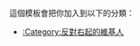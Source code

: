 {{Userbox
  |border-c = #000000
  |border-s = 1
  |id-c     = #ffff99
  |id-s     = 12
  |id-fc    = #000000
  |info-c   = #FFFFFF
  |info-s   = 10
  |info-fc  = #000000
  |id       = <del>起右</del>
  |info     = 這位用戶認為漢字'''[[縱書與橫書|右起]]'''荒謬可笑。
  |usercategory=反對右起的維基人
}}
<noinclude>
<p style="clear: both; padding-top: 2em">
這個模板會把你加入到以下的分類：
*[[:Category:反對右起的維基人]]
</p>
</noinclude>